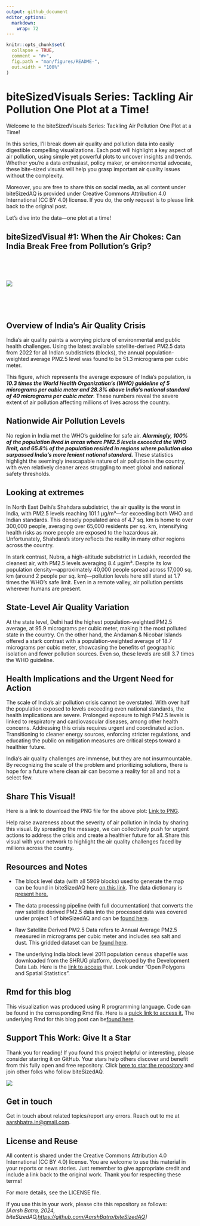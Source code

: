 ```yaml
---
output: github_document
editor_options: 
  markdown: 
    wrap: 72
---
```


```r
knitr::opts_chunk$set(
  collapse = TRUE,
  comment = "#>",
  fig.path = "man/figures/README-",
  out.width = "100%"
)
```

# biteSizedVisuals Series: Tackling Air Pollution One Plot at a Time!

Welcome to the biteSizedVisuals Series: Tackling Air Pollution One Plot
at a Time!

In this series, I’ll break down air quality and pollution data into
easily digestible compelling visualizations. Each post will highlight a
key aspect of air pollution, using simple yet powerful plots to uncover
insights and trends. Whether you're a data enthusiast, policy maker, or
environmental advocate, these bite-sized visuals will help you grasp
important air quality issues without the complexity.

Moreover, you are free to share this on social media, as all content
under biteSizedAQ is provided under Creative Commons Attribution 4.0
International (CC BY 4.0) license. If you do, the only request is to
please link back to the original post.

Let’s dive into the data—one plot at a time!

## biteSizedVisual #1: When the Air Chokes: Can India Break Free from Pollution’s Grip?

<br>

<br>

![](images/final.plot.png)

<br>

<br>

## **Overview of India’s Air Quality Crisis**

India’s air quality paints a worrying picture of environmental and
public health challenges. Using the latest available satellite-derived
PM2.5 data from 2022 for all Indian subdistricts (blocks), the annual
population-weighted average PM2.5 level was found to be 51.3 micrograms
per cubic meter.

This figure, which represents the average exposure of India’s
population, is ***10.3 times the World Health Organization’s (WHO)
guideline of 5 micrograms per cubic meter and 28.3% above India’s
national standard of 40 micrograms per cubic meter***. These numbers
reveal the severe extent of air pollution affecting millions of lives
across the country.

## **Nationwide Air Pollution Levels**

No region in India met the WHO’s guideline for safe air. ***Alarmingly,
100% of the population lived in areas where PM2.5 levels exceeded the
WHO limit, and 65.8% of the population resided in regions where
pollution also surpassed India’s more lenient national standard.***
These statistics highlight the seemingly inescapable nature of air
pollution in the country, with even relatively cleaner areas struggling
to meet global and national safety thresholds.

## Looking at extremes

In North East Delhi’s Shahdara subdistrict, the air quality is the worst
in India, with PM2.5 levels reaching 101.1 µg/m³—far exceeding both WHO
and Indian standards. This densely populated area of 4.7 sq. km is home
to over 300,000 people, averaging over 65,000 residents per sq. km,
intensifying health risks as more people are exposed to the hazardous
air. Unfortunately, Shahdara’s story reflects the reality in many other
regions across the country.

In stark contrast, Nubra, a high-altitude subdistrict in Ladakh,
recorded the cleanest air, with PM2.5 levels averaging 8.4 µg/m³.
Despite its low population density—approximately 40,000 people spread
across 17,000 sq. km (around 2 people per sq. km)—pollution levels here
still stand at 1.7 times the WHO’s safe limit. Even in a remote valley,
air pollution persists wherever humans are present.

## **State-Level Air Quality Variation**

At the state level, Delhi had the highest population-weighted PM2.5
average, at 95.9 micrograms per cubic meter, making it the most polluted
state in the country. On the other hand, the Andaman & Nicobar Islands
offered a stark contrast with a population-weighted average of 18.7
micrograms per cubic meter, showcasing the benefits of geographic
isolation and fewer pollution sources. Even so, these levels are still
3.7 times the WHO guideline.

## **Health Implications and the Urgent Need for Action**

The scale of India’s air pollution crisis cannot be overstated. With
over half the population exposed to levels exceeding even national
standards, the health implications are severe. Prolonged exposure to
high PM2.5 levels is linked to respiratory and cardiovascular diseases,
among other health concerns. Addressing this crisis requires urgent and
coordinated action. Transitioning to cleaner energy sources, enforcing
stricter regulations, and educating the public on mitigation measures
are critical steps toward a healthier future.

India’s air quality challenges are immense, but they are not
insurmountable. By recognizing the scale of the problem and prioritizing
solutions, there is hope for a future where clean air can become a
reality for all and not a select few.

## **Share This Visual!**

Here is a link to download the PNG file for the above plot: [Link to
PNG](https://github.com/AarshBatra/biteSizedAQ/blob/main/7.bite.sized.vis.1.ind_bl_pol_dist/final.plot.png).

Help raise awareness about the severity of air pollution in India by
sharing this visual. By spreading the message, we can collectively push
for urgent actions to address the crisis and create a healthier future
for all. Share this visual with your network to highlight the air
quality challenges faced by millions across the country.

## Resources and Notes

-   The block level data (with all 5969 blocks) used to generate the map
    can be found in biteSizedAQ here [on this
    link](https://github.com/AarshBatra/biteSizedAQ/blob/main/7.bite.sized.vis.1.ind_bl_pol_dist/final_data.csv).
    The data dictionary is [present
    here.](https://github.com/AarshBatra/biteSizedAQ/blob/main/7.bite.sized.vis.1.ind_bl_pol_dist/data.dictionary.txt)

-   The data processing pipeline (with full documentation) that converts
    the raw satellite derived PM2.5 data into the processed data was
    covered under project 1 of biteSizedAQ and can be [found
    here](https://github.com/AarshBatra/biteSizedAQ/tree/main/1.ind.block.pm2.5.sat.data.processing).

-   Raw Satellite Derived PM2.5 Data refers to Annual Average PM2.5
    measured in micrograms per cubic meter and includes sea salt and
    dust. This gridded dataset can be [found
    here](https://sites.wustl.edu/acag/datasets/surface-pm2-5/#V6.GL.02).

-   The underlying India block level 2011 population census shapefile
    was downloaded from the SHRUG platform, developed by the Development
    Data Lab. Here is the [link to
    access](https://www.devdatalab.org/shrug_download/) that. Look under
    "Open Polygons and Spatial Statistics".

## Rmd for this blog

This visualization was produced using R programming language. Code can
be found in the corresponding Rmd file. Here is a [quick link to access
it.](https://github.com/AarshBatra/biteSizedAQ/blob/main/7.bite.sized.vis.1.ind_bl_pol_dist.Rmd)
The underlying Rmd for this blog post can be[ found
here](https://github.com/AarshBatra/biteSizedAQ/blob/main/7.bite.sized.vis.1.ind_bl_pol_dist/README.Rmd).

## Support This Work: Give It a Star

Thank you for reading! If you found this project helpful or interesting,
please consider starring it on GitHub. Your stars help others discover
and benefit from this fully open and free repository. Click [here to
star the
repository](https://github.com/AarshBatra/biteSizedAQ/stargazers) and
join other folks who follow biteSizedAQ.

![](images/clipboard-1645959672.png)

## Get in touch

Get in touch about related topics/report any errors. Reach out to me at
[aarshbatra.in\@gmail.com](mailto:aarshbatra.in@gmail.com){.email}.

## License and Reuse

All content is shared under the Creative Commons Attribution 4.0
International (CC BY 4.0) license. You are welcome to use this material
in your reports or news stories. Just remember to give appropriate
credit and include a link back to the original work. Thank you for
respecting these terms!

For more details, see the LICENSE file.

If you use this in your work, please cite this repository as follows:\
*[Aarsh Batra, 2024,
biteSizedAQ,<https://github.com/AarshBatra/biteSizedAQ>]*
